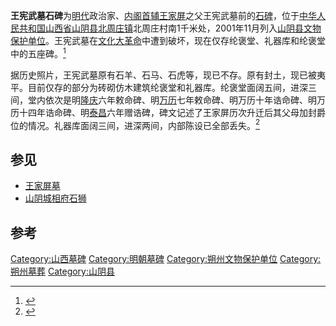 {{文物保护单位
| 省名 = 山西省
| 市/县名 = 山阴县
| 图片 = [[File:Wang_Xianwu's_Tomb,_Stone.jpg|250px]]
| 名称 = 王宪武墓石碑
| 编号 = 
| 级别 = C
| 分类 = 石窟寺及石刻
| 所在 = [[山阴县|山阴县]][[北周庄镇|北周庄镇]]北周庄村南1千米
| 时代 = [[明|明]]
| 登录 = 2001年11月
}}
'''王宪武墓石碑'''为[[明代|明代]]政治家、[[内阁首辅|内阁首辅]][[王家屏|王家屏]]之父王宪武墓前的[[石碑|石碑]]，位于[[中华人民共和国|中华人民共和国]][[山西省|山西省]][[山阴县|山阴县]][[北周庄镇|北周庄镇]]北周庄村南1千米处，2001年11月列入[[山阴县文物保护单位|山阴县文物保护单位]]。王宪武墓在[[文化大革命|文化大革命]]中遭到破坏，现在仅存纶褒堂、礼器库和纶褒堂中的五座碑。<ref>{{cite news|title=碑刻与石像生|work=朔州市王家屏纪念园项目工作简报(第十三期)|url=http://www.sxszly.gov.cn/szzw/news.asp?id=2670|accessdate=2013-04-28|publisher=朔州市王家屏纪念园项目部|date=2012-03-21}}{{dead link|date=2018年3月 |bot=InternetArchiveBot |fix-attempted=yes }}</ref>

据历史照片，王宪武墓原有石羊、石马、石虎等，现已不存。原有封土，现已被夷平。目前仅存的部分为砖砌仿木建筑纶褒堂和礼器库。纶褒堂面阔五间，进深三间，堂内依次是明[[隆庆_(明朝)|隆庆]]六年敕命碑、明[[万历|万历]]七年敕命碑、明万历十年诰命碑、明万历十四年诰命碑、明[[泰昌|泰昌]]六年赠诰碑，碑文记述了王家屏历次升迁后其父母加封爵位的情况。礼器库面阔三间，进深两间，内部陈设已全部丢失。<ref>{{cite news|title=王宪武墓|url=http://city.cri.cn/29464/2011/04/26/4206s2575406.htm|accessdate=2013-04-28|newspaper=国际在线城市频道|date=2011-04-26|deadurl=yes|archiveurl=https://web.archive.org/web/20150402150328/http://city.cri.cn/29464/2011/04/26/4206s2575406.htm|archivedate=2015-04-02}}</ref>

== 参见 ==
* [[王家屏墓|王家屏墓]]
* [[山阴城相府石狮|山阴城相府石狮]]

== 参考 ==
{{reflist}}

{{山西小作品}}
[[Category:山西墓碑|Category:山西墓碑]]
[[Category:明朝墓碑|Category:明朝墓碑]]
[[Category:朔州文物保护单位|Category:朔州文物保护单位]]
[[Category:朔州墓葬|Category:朔州墓葬]]
[[Category:山阴县|Category:山阴县]]